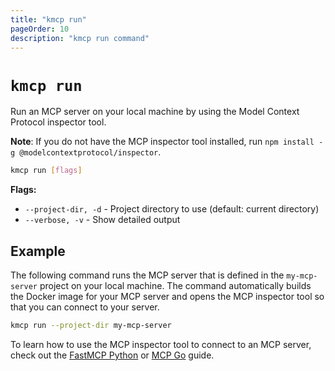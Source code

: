 ```yaml
---
title: "kmcp run"
pageOrder: 10
description: "kmcp run command"
---
```


# `kmcp run`

Run an MCP server on your local machine by using the Model Context Protocol inspector tool. 

**Note**: If you do not have the MCP inspector tool installed, run `npm install -g @modelcontextprotocol/inspector`. 

```bash
kmcp run [flags]
```

**Flags:**
- `--project-dir, -d` - Project directory to use (default: current directory)
- `--verbose, -v` - Show detailed output

## Example

The following command runs the MCP server that is defined in the `my-mcp-server` project on your local machine. 
The command automatically builds the Docker image for your MCP server and opens the MCP inspector tool so that you can connect to your server. 

```sh
kmcp run --project-dir my-mcp-server
```

To learn how to use the MCP inspector tool to connect to an MCP server, check out the [FastMCP Python](/docs/kmcp/develop/fastmcp-python) or [MCP Go](/docs/kmcp/develop/mcp-go) guide. 
